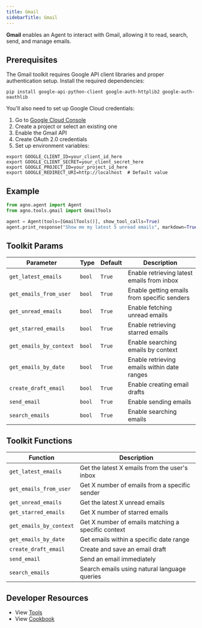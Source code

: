 ```yaml
---
title: Gmail
sidebarTitle: Gmail
---
```


**Gmail** enables an Agent to interact with Gmail, allowing it to read, search, send, and manage emails.

## Prerequisites

The Gmail toolkit requires Google API client libraries and proper authentication setup. Install the required dependencies:

```shell
pip install google-api-python-client google-auth-httplib2 google-auth-oauthlib
```

You'll also need to set up Google Cloud credentials:

1. Go to [Google Cloud Console](https://console.cloud.google.com)
2. Create a project or select an existing one
3. Enable the Gmail API
4. Create OAuth 2.0 credentials
5. Set up environment variables:

```shell
export GOOGLE_CLIENT_ID=your_client_id_here
export GOOGLE_CLIENT_SECRET=your_client_secret_here
export GOOGLE_PROJECT_ID=your_project_id_here
export GOOGLE_REDIRECT_URI=http://localhost  # Default value
```

## Example

```python cookbook/tools/gmail_tools.py
from agno.agent import Agent
from agno.tools.gmail import GmailTools

agent = Agent(tools=[GmailTools()], show_tool_calls=True)
agent.print_response("Show me my latest 5 unread emails", markdown=True)
```

## Toolkit Params

| Parameter               | Type   | Default | Description                                 |
| ----------------------- | ------ | ------- | ------------------------------------------- |
| `get_latest_emails`     | `bool` | `True`  | Enable retrieving latest emails from inbox  |
| `get_emails_from_user`  | `bool` | `True`  | Enable getting emails from specific senders |
| `get_unread_emails`     | `bool` | `True`  | Enable fetching unread emails               |
| `get_starred_emails`    | `bool` | `True`  | Enable retrieving starred emails            |
| `get_emails_by_context` | `bool` | `True`  | Enable searching emails by context          |
| `get_emails_by_date`    | `bool` | `True`  | Enable retrieving emails within date ranges |
| `create_draft_email`    | `bool` | `True`  | Enable creating email drafts                |
| `send_email`            | `bool` | `True`  | Enable sending emails                       |
| `search_emails`         | `bool` | `True`  | Enable searching emails                     |

## Toolkit Functions

| Function                | Description                                        |
| ----------------------- | -------------------------------------------------- |
| `get_latest_emails`     | Get the latest X emails from the user's inbox      |
| `get_emails_from_user`  | Get X number of emails from a specific sender      |
| `get_unread_emails`     | Get the latest X unread emails                     |
| `get_starred_emails`    | Get X number of starred emails                     |
| `get_emails_by_context` | Get X number of emails matching a specific context |
| `get_emails_by_date`    | Get emails within a specific date range            |
| `create_draft_email`    | Create and save an email draft                     |
| `send_email`            | Send an email immediately                          |
| `search_emails`         | Search emails using natural language queries       |

## Developer Resources

- View [Tools](https://github.com/agno-agi/agno/blob/main/libs/agno/agno/tools/gmail.py)
- View [Cookbook](https://github.com/agno-agi/agno/blob/main/cookbook/tools/gmail_tools.py)
